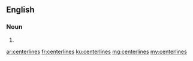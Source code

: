 ==English==

===Noun===
{{head|en|noun plural form}}

# {{plural of|centerline|lang=en}}

[[ar:centerlines]]
[[fr:centerlines]]
[[ku:centerlines]]
[[mg:centerlines]]
[[my:centerlines]]